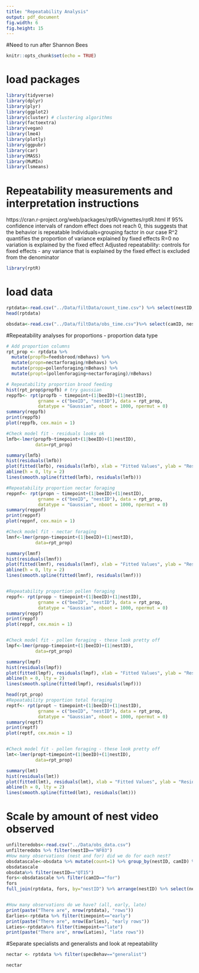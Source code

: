 ```yaml
---
title: "Repeatability Analysis"
output: pdf_document
fig.width: 6
fig.height: 15
---
```

#Need to run after Shannon Bees 
```r
knitr::opts_chunk$set(echo = TRUE)
```

# load packages
```r
library(tidyverse)
library(dplyr)
library(plyr)
library(ggplot2)
library(cluster) # clustering algorithms
library(factoextra)
library(vegan) 
library(lme4)
library(plotly)
library(ggpubr)
library(car)
library(MASS)
library(MuMIn)
library(lsmeans)
```

# Repeatability measurements and interpretation instructions 
https://cran.r-project.org/web/packages/rptR/vignettes/rptR.html
If 95% confidence intervals of random effect does not reach 0, this suggests that the behavior is repeatable 
Individuals=grouping factor in our case 
R^2 quantifies the proportion of variance explained by fixed effects 
R=0 no variation is explained by the fixed effect 
Adjusted repeatability: controls for fixed effects - any variance that is explained by the fixed effect is excluded from the denominator 

```r
library(rptR)
```


# load data
```r
rptdata<-read.csv("../Data/filtData/count_time.csv") %>% select(nestID, nestTYPE, beeID, caste, timepoint, nectarforaging, feedsbrood, pollenforaging, nBehavs, specBehav)
head(rptdata)

obsdata<-read.csv("../Data/filtData/obs_time.csv")%>% select(camID, nestID, dateID, hourID, timepoint)%>% distinct(camID,  nestID, dateID, hourID, timepoint)


```

#Repeatability analyses for proportions - proportion data type
```r
# Add proportion columns 
rpt_prop <- rptdata %>% 
  mutate(propfb=feedsbrood/nBehavs) %>% 
  mutate(propn=nectarforaging/nBehavs) %>% 
  mutate(propp=pollenforaging/nBehavs) %>% 
  mutate(propt=(pollenforaging+nectarforaging)/nBehavs)

# Repeatability proportion brood feeding 
hist(rpt_prop$propfb) # try gaussian
reppfb<- rpt(propfb ~ timepoint+(1|beeID)+(1|nestID),
            grname = c("beeID", "nestID"), data = rpt_prop, 
            datatype = "Gaussian", nboot = 1000, npermut = 0)
summary(reppfb)
print(reppfb)
plot(reppfb, cex.main = 1)

#Check model fit - residuals looks ok 
lmfb<-lmer(propfb~timepoint+(1|beeID)+(1|nestID),  
           data=rpt_prop)

summary(lmfb)
hist(residuals(lmfb))
plot(fitted(lmfb), residuals(lmfb), xlab = "Fitted Values", ylab = "Residuals")
abline(h = 0, lty = 2)
lines(smooth.spline(fitted(lmfb), residuals(lmfb)))

#Repeatability proportion nectar foraging
reppnf<- rpt(propn ~ timepoint+(1|beeID)+(1|nestID),
            grname = c("beeID", "nestID"), data = rpt_prop, 
            datatype = "Gaussian", nboot = 1000, npermut = 0)
summary(reppnf)
print(reppnf)
plot(reppnf, cex.main = 1)

#Check model fit - nectar foraging
lmnf<-lmer(propn~timepoint+(1|beeID)+(1|nestID),  
           data=rpt_prop)

summary(lmnf)
hist(residuals(lmnf))
plot(fitted(lmnf), residuals(lmnf), xlab = "Fitted Values", ylab = "Residuals")
abline(h = 0, lty = 2)
lines(smooth.spline(fitted(lmnf), residuals(lmnf)))


#Repeatability proportion pollen foraging 
reppf<- rpt(propp ~ timepoint+(1|beeID)+(1|nestID),
            grname = c("beeID", "nestID"), data = rpt_prop, 
            datatype = "Gaussian", nboot = 1000, npermut = 0)
summary(reppf)
print(reppf)
plot(reppf, cex.main = 1)


#Check model fit - pollen foraging - these look pretty off 
lmpf<-lmer(propp~timepoint+(1|beeID)+(1|nestID),  
           data=rpt_prop)

summary(lmpf)
hist(residuals(lmpf))
plot(fitted(lmpf), residuals(lmpf), xlab = "Fitted Values", ylab = "Residuals")
abline(h = 0, lty = 2)
lines(smooth.spline(fitted(lmpf), residuals(lmpf)))

head(rpt_prop)
#Repeatability proportion total foraging 
reptf<- rpt(propt ~ timepoint+(1|beeID)+(1|nestID),
            grname = c("beeID", "nestID"), data = rpt_prop, 
            datatype = "Gaussian", nboot = 1000, npermut = 0)
summary(reptf)
print(reptf)
plot(reptf, cex.main = 1)


#Check model fit - pollen foraging - these look pretty off 
lmt<-lmer(propt~timepoint+(1|beeID)+(1|nestID),  
           data=rpt_prop)

summary(lmt)
hist(residuals(lmt))
plot(fitted(lmt), residuals(lmt), xlab = "Fitted Values", ylab = "Residuals")
abline(h = 0, lty = 2)
lines(smooth.spline(fitted(lmt), residuals(lmt)))

```



# Scale by amount of nest video observed
```r

unfilteredobs<-read.csv("../Data/obs_data.csv")
unfilteredobs %>% filter(nestID=="NF03")
#How many observations (nest and for) did we do for each nest? 
obsdatascale<-obsdata %>% mutate(count=1) %>% group_by(nestID, camID) %>%mutate(obsnum=sum(count)) %>% select(!c(count, dateID, hourID)) %>% unique()
obsdatascale 
obsdata%>% filter(nestID=="QT15")
fors<-obsdatascale %>% filter(camID=="for")
fors
full_join(rptdata, fors, by="nestID") %>% arrange(nestID) %>% select(nestID, beeID, timepoint, camID, obsnum)


#How many observations do we have? (all, early, late)
print(paste("There are", nrow(rptdata), "rows"))
Earlies<-rptdata %>% filter(timepoint=="early") 
print(paste("There are", nrow(Earlies), "early rows"))
Laties<-rptdata%>% filter(timepoint=="late") 
print(paste("There are", nrow(Laties), "late rows"))

```

#Separate specialists and generalists and look at repeatability 
```r
nectar <- rptdata %>% filter(specBehav=="generalist")

nectar


```













































